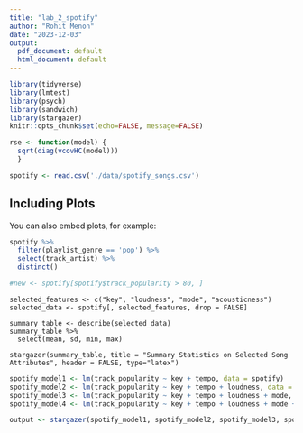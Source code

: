 ```yaml
---
title: "lab_2_spotify"
author: "Rohit Menon"
date: "2023-12-03"
output:
  pdf_document: default
  html_document: default
---
```


\newpage
\setcounter{page}{0}
```r
library(tidyverse)
library(lmtest)
library(psych)
library(sandwich)
library(stargazer)
knitr::opts_chunk$set(echo=FALSE, message=FALSE)
```

```r
rse <- function(model) { 
  sqrt(diag(vcovHC(model)))
  }
```

```r
spotify <- read.csv('./data/spotify_songs.csv')
```

## Including Plots

You can also embed plots, for example:

```r

spotify %>%
  filter(playlist_genre == 'pop') %>%
  select(track_artist) %>%
  distinct()

#new <- spotify[spotify$track_popularity > 80, ]

```

```lol

selected_features <- c("key", "loudness", "mode", "acousticness")
selected_data <- spotify[, selected_features, drop = FALSE]

summary_table <- describe(selected_data)
summary_table %>%
  select(mean, sd, min, max)

stargazer(summary_table, title = "Summary Statistics on Selected Song Attributes", header = FALSE, type="latex")
```


```r
spotify_model1 <- lm(track_popularity ~ key + tempo, data = spotify)
spotify_model2 <- lm(track_popularity ~ key + tempo + loudness, data = spotify)
spotify_model3 <- lm(track_popularity ~ key + tempo + loudness + mode, data = spotify)
spotify_model4 <- lm(track_popularity ~ key + tempo + loudness + mode + acousticness, data = spotify)

output <- stargazer(spotify_model1, spotify_model2, spotify_model3, spotify_model4, title = "Linear Regression Model Song Popularity", header = FALSE, type = "latex", se = list(rse(spotify_model1), rse(spotify_model2), rse(spotify_model3), rse(spotify_model4)))

```

